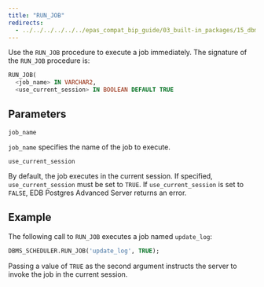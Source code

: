 ```yaml
---
title: "RUN_JOB"
redirects:
  - ../../../../../../epas_compat_bip_guide/03_built-in_packages/15_dbms_scheduler/13_run_job #generated for docs/epas/reorg-role-use-case-mode
---
```


Use the `RUN_JOB` procedure to execute a job immediately. The signature of the `RUN_JOB` procedure is:

```sql
RUN_JOB(
  <job_name> IN VARCHAR2,
  <use_current_session> IN BOOLEAN DEFAULT TRUE
```

## Parameters

`job_name`

 `job_name` specifies the name of the job to execute.

`use_current_session`

 By default, the job executes in the current session. If specified, `use_current_session` must be set to `TRUE`. If `use_current_session` is set to `FALSE`, EDB Postgres Advanced Server returns an error.

## Example

The following call to `RUN_JOB` executes a job named `update_log`:

```sql
DBMS_SCHEDULER.RUN_JOB('update_log', TRUE);
```

Passing a value of `TRUE` as the second argument instructs the server to invoke the job in the current session.
